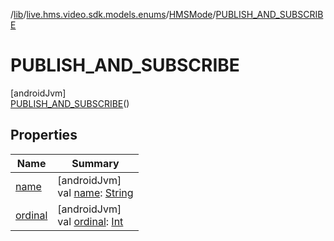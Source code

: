 /[lib](/api-reference/android/v2/home/content)/[live.hms.video.sdk.models.enums](../../index)/[HMSMode](../index)/[PUBLISH_AND_SUBSCRIBE](index)

# PUBLISH_AND_SUBSCRIBE

[androidJvm]\
[PUBLISH_AND_SUBSCRIBE](index)()

## Properties

| Name               | Summary                                                                                                              |
| ------------------ | -------------------------------------------------------------------------------------------------------------------- |
| [name](name)       | [androidJvm]<br />val [name](name): [String](https://kotlinlang.org/api/latest/jvm/stdlib/kotlin/-string/index.html) |
| [ordinal](ordinal) | [androidJvm]<br />val [ordinal](ordinal): [Int](https://kotlinlang.org/api/latest/jvm/stdlib/kotlin/-int/index.html) |
